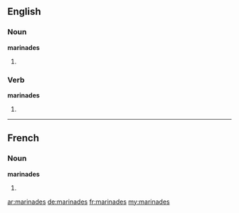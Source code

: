 ==English==

===Noun===
'''marinades'''

# {{plural of|marinade}}

===Verb===
'''marinades'''

# {{third-person singular of|marinade}}

----

==French==

===Noun===
'''marinades''' {{f}}

# {{plural of|[[marinade]]|lang=fr}}

[[ar:marinades]]
[[de:marinades]]
[[fr:marinades]]
[[my:marinades]]